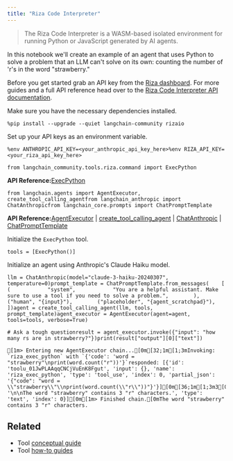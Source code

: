 ```yaml
---
title: "Riza Code Interpreter"
---
```


> The Riza Code Interpreter is a WASM-based isolated environment for running Python or JavaScript generated by AI agents.

In this notebook we'll create an example of an agent that uses Python to solve a problem that an LLM can't solve on its own: counting the number of 'r's in the word "strawberry."

Before you get started grab an API key from the [Riza dashboard](https://dashboard.riza.io). For more guides and a full API reference head over to the [Riza Code Interpreter API documentation](https://docs.riza.io).

Make sure you have the necessary dependencies installed.

```
%pip install --upgrade --quiet langchain-community rizaio
```

Set up your API keys as an environment variable.

```
%env ANTHROPIC_API_KEY=<your_anthropic_api_key_here>%env RIZA_API_KEY=<your_riza_api_key_here>
```

```
from langchain_community.tools.riza.command import ExecPython
```

**API Reference:**[ExecPython](https://python.langchain.com/api_reference/community/tools/langchain_community.tools.riza.command.ExecPython.html)

```
from langchain.agents import AgentExecutor, create_tool_calling_agentfrom langchain_anthropic import ChatAnthropicfrom langchain_core.prompts import ChatPromptTemplate
```

**API Reference:**[AgentExecutor](https://python.langchain.com/api_reference/langchain/agents/langchain.agents.agent.AgentExecutor.html) | [create\_tool\_calling\_agent](https://python.langchain.com/api_reference/langchain/agents/langchain.agents.tool_calling_agent.base.create_tool_calling_agent.html) | [ChatAnthropic](https://python.langchain.com/api_reference/anthropic/chat_models/langchain_anthropic.chat_models.ChatAnthropic.html) | [ChatPromptTemplate](https://python.langchain.com/api_reference/core/prompts/langchain_core.prompts.chat.ChatPromptTemplate.html)

Initialize the `ExecPython` tool.

```
tools = [ExecPython()]
```

Initialize an agent using Anthropic's Claude Haiku model.

```
llm = ChatAnthropic(model="claude-3-haiku-20240307", temperature=0)prompt_template = ChatPromptTemplate.from_messages(    [        (            "system",            "You are a helpful assistant. Make sure to use a tool if you need to solve a problem.",        ),        ("human", "{input}"),        ("placeholder", "{agent_scratchpad}"),    ])agent = create_tool_calling_agent(llm, tools, prompt_template)agent_executor = AgentExecutor(agent=agent, tools=tools, verbose=True)
```

```
# Ask a tough questionresult = agent_executor.invoke({"input": "how many rs are in strawberry?"})print(result["output"][0]["text"])
```

```
[1m> Entering new AgentExecutor chain...[0m[32;1m[1;3mInvoking: `riza_exec_python` with `{'code': 'word = "strawberry"\nprint(word.count("r"))'}`responded: [{'id': 'toolu_01JwPLAAqqCNCjVuEnK8Fgut', 'input': {}, 'name': 'riza_exec_python', 'type': 'tool_use', 'index': 0, 'partial_json': '{"code": "word = \\"strawberry\\"\\nprint(word.count(\\"r\\"))"}'}][0m[36;1m[1;3m3[0m[32;1m[1;3m[{'text': '\n\nThe word "strawberry" contains 3 "r" characters.', 'type': 'text', 'index': 0}][0m[1m> Finished chain.[0mThe word "strawberry" contains 3 "r" characters.
```

## Related

* Tool [conceptual guide](/oss/concepts/tools)
* Tool [how-to guides](/oss/how_to/#tools)
